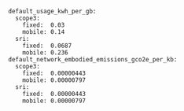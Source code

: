 ```
default_usage_kwh_per_gb:
  scope3:
    fixed:  0.03
    mobile: 0.14
  sri:
    fixed:  0.0687
    mobile: 0.236
default_network_embodied_emissions_gco2e_per_kb:
  scope3:
    fixed:  0.00000443
    mobile: 0.00000797
  sri:
    fixed:  0.00000443
    mobile: 0.00000797
```
